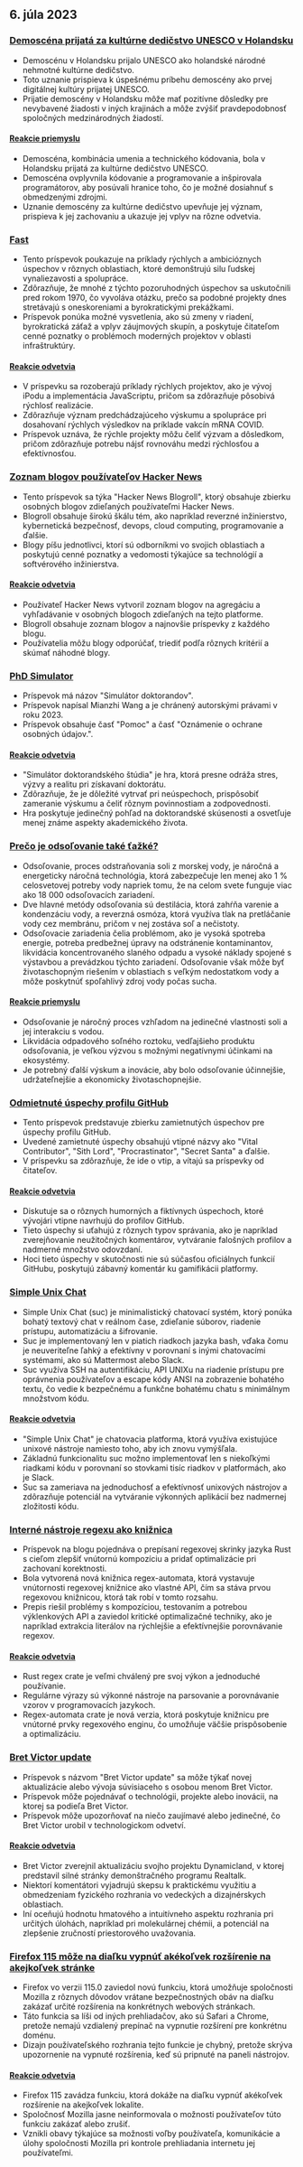 

<CallToAction />

<Steps>

## 6. júla 2023

### [Demoscéna prijatá za kultúrne dedičstvo UNESCO v Holandsku](http://demoscene-the-art-of-coding.net/2023/07/03/unescodemoscene-accepted-as-unesco-cultural-heritage-in-the-netherlands/)

- Demoscénu v Holandsku prijalo UNESCO ako holandské národné nehmotné kultúrne dedičstvo.
- Toto uznanie prispieva k úspešnému príbehu demoscény ako prvej digitálnej kultúry prijatej UNESCO.
- Prijatie demoscény v Holandsku môže mať pozitívne dôsledky pre nevybavené žiadosti v iných krajinách a môže zvýšiť pravdepodobnosť spoločných medzinárodných žiadostí.

#### [Reakcie priemyslu](http://news.ycombinator.com/item?id=36597460)

- Demoscéna, kombinácia umenia a technického kódovania, bola v Holandsku prijatá za kultúrne dedičstvo UNESCO.
- Demoscéna ovplyvnila kódovanie a programovanie a inšpirovala programátorov, aby posúvali hranice toho, čo je možné dosiahnuť s obmedzenými zdrojmi.
- Uznanie demoscény za kultúrne dedičstvo upevňuje jej význam, prispieva k jej zachovaniu a ukazuje jej vplyv na rôzne odvetvia.

### [Fast](https://patrickcollison.com/fast)

- Tento príspevok poukazuje na príklady rýchlych a ambicióznych úspechov v rôznych oblastiach, ktoré demonštrujú silu ľudskej vynaliezavosti a spolupráce.
- Zdôrazňuje, že mnohé z týchto pozoruhodných úspechov sa uskutočnili pred rokom 1970, čo vyvoláva otázku, prečo sa podobné projekty dnes stretávajú s oneskoreniami a byrokratickými prekážkami.
- Príspevok ponúka možné vysvetlenia, ako sú zmeny v riadení, byrokratická záťaž a vplyv záujmových skupín, a poskytuje čitateľom cenné poznatky o problémoch moderných projektov v oblasti infraštruktúry.

#### [Reakcie odvetvia](http://news.ycombinator.com/item?id=36605912)

- V príspevku sa rozoberajú príklady rýchlych projektov, ako je vývoj iPodu a implementácia JavaScriptu, pričom sa zdôrazňuje pôsobivá rýchlosť realizácie.
- Zdôrazňuje význam predchádzajúceho výskumu a spolupráce pri dosahovaní rýchlych výsledkov na príklade vakcín mRNA COVID.
- Príspevok uznáva, že rýchle projekty môžu čeliť výzvam a dôsledkom, pričom zdôrazňuje potrebu nájsť rovnováhu medzi rýchlosťou a efektívnosťou.

### [Zoznam blogov používateľov Hacker News](https://dm.hn)

- Tento príspevok sa týka "Hacker News Blogroll", ktorý obsahuje zbierku osobných blogov zdieľaných používateľmi Hacker News.
- Blogroll obsahuje širokú škálu tém, ako napríklad reverzné inžinierstvo, kybernetická bezpečnosť, devops, cloud computing, programovanie a ďalšie.
- Blogy píšu jednotlivci, ktorí sú odborníkmi vo svojich oblastiach a poskytujú cenné poznatky a vedomosti týkajúce sa technológií a softvérového inžinierstva.

#### [Reakcie odvetvia](http://news.ycombinator.com/item?id=36605493)

- Používateľ Hacker News vytvoril zoznam blogov na agregáciu a vyhľadávanie v osobných blogoch zdieľaných na tejto platforme.
- Blogroll obsahuje zoznam blogov a najnovšie príspevky z každého blogu.
- Používatelia môžu blogy odporúčať, triediť podľa rôznych kritérií a skúmať náhodné blogy.

### [PhD Simulator](https://research.wmz.ninja/projects/phd/index.html)

- Príspevok má názov "Simulátor doktorandov".
- Príspevok napísal Mianzhi Wang a je chránený autorskými právami v roku 2023.
- Príspevok obsahuje časť "Pomoc" a časť "Oznámenie o ochrane osobných údajov.".

#### [Reakcie odvetvia](http://news.ycombinator.com/item?id=36597534)

- "Simulátor doktorandského štúdia" je hra, ktorá presne odráža stres, výzvy a realitu pri získavaní doktorátu.
- Zdôrazňuje, že je dôležité vytrvať pri neúspechoch, prispôsobiť zameranie výskumu a čeliť rôznym povinnostiam a zodpovednosti.
- Hra poskytuje jedinečný pohľad na doktorandské skúsenosti a osvetľuje menej známe aspekty akademického života.

### [Prečo je odsoľovanie také ťažké?](https://practical.engineering/blog/2023/6/28/why-is-desalination-so-difficult)

- Odsoľovanie, proces odstraňovania soli z morskej vody, je náročná a energeticky náročná technológia, ktorá zabezpečuje len menej ako 1 % celosvetovej potreby vody napriek tomu, že na celom svete funguje viac ako 18 000 odsoľovacích zariadení.
- Dve hlavné metódy odsoľovania sú destilácia, ktorá zahŕňa varenie a kondenzáciu vody, a reverzná osmóza, ktorá využíva tlak na pretláčanie vody cez membránu, pričom v nej zostáva soľ a nečistoty.
- Odsoľovacie zariadenia čelia problémom, ako je vysoká spotreba energie, potreba predbežnej úpravy na odstránenie kontaminantov, likvidácia koncentrovaného slaného odpadu a vysoké náklady spojené s výstavbou a prevádzkou týchto zariadení. Odsoľovanie však môže byť životaschopným riešením v oblastiach s veľkým nedostatkom vody a môže poskytnúť spoľahlivý zdroj vody počas sucha.

#### [Reakcie priemyslu](http://news.ycombinator.com/item?id=36602909)

- Odsoľovanie je náročný proces vzhľadom na jedinečné vlastnosti soli a jej interakciu s vodou.
- Likvidácia odpadového soľného roztoku, vedľajšieho produktu odsoľovania, je veľkou výzvou s možnými negatívnymi účinkami na ekosystémy.
- Je potrebný ďalší výskum a inovácie, aby bolo odsoľovanie účinnejšie, udržateľnejšie a ekonomicky životaschopnejšie.

### [Odmietnuté úspechy profilu GitHub](https://github.com/Flet/rejected-github-profile-achievements)

- Tento príspevok predstavuje zbierku zamietnutých úspechov pre úspechy profilu GitHub.
- Uvedené zamietnuté úspechy obsahujú vtipné názvy ako "Vital Contributor", "Sith Lord", "Procrastinator", "Secret Santa" a ďalšie.
- V príspevku sa zdôrazňuje, že ide o vtip, a vítajú sa príspevky od čitateľov.

#### [Reakcie odvetvia](http://news.ycombinator.com/item?id=36607439)

- Diskutuje sa o rôznych humorných a fiktívnych úspechoch, ktoré vývojári vtipne navrhujú do profilov GitHub.
- Tieto úspechy si uťahujú z rôznych typov správania, ako je napríklad zverejňovanie neužitočných komentárov, vytváranie falošných profilov a nadmerné množstvo odovzdaní.
- Hoci tieto úspechy v skutočnosti nie sú súčasťou oficiálnych funkcií GitHubu, poskytujú zábavný komentár ku gamifikácii platformy.

### [Simple Unix Chat](https://the-dam.org/docs/explanations/suc.html)

- Simple Unix Chat (suc) je minimalistický chatovací systém, ktorý ponúka bohatý textový chat v reálnom čase, zdieľanie súborov, riadenie prístupu, automatizáciu a šifrovanie.
- Suc je implementovaný len v piatich riadkoch jazyka bash, vďaka čomu je neuveriteľne ľahký a efektívny v porovnaní s inými chatovacími systémami, ako sú Mattermost alebo Slack.
- Suc využíva SSH na autentifikáciu, API UNIXu na riadenie prístupu pre oprávnenia používateľov a escape kódy ANSI na zobrazenie bohatého textu, čo vedie k bezpečnému a funkčne bohatému chatu s minimálnym množstvom kódu.

#### [Reakcie odvetvia](http://news.ycombinator.com/item?id=36594916)

- "Simple Unix Chat" je chatovacia platforma, ktorá využíva existujúce unixové nástroje namiesto toho, aby ich znovu vymýšľala.
- Základnú funkcionalitu suc možno implementovať len s niekoľkými riadkami kódu v porovnaní so stovkami tisíc riadkov v platformách, ako je Slack.
- Suc sa zameriava na jednoduchosť a efektívnosť unixových nástrojov a zdôrazňuje potenciál na vytváranie výkonných aplikácií bez nadmernej zložitosti kódu.

### [Interné nástroje regexu ako knižnica](https://blog.burntsushi.net/regex-internals/)

- Príspevok na blogu pojednáva o prepísaní regexovej skrinky jazyka Rust s cieľom zlepšiť vnútornú kompozíciu a pridať optimalizácie pri zachovaní korektnosti.
- Bola vytvorená nová knižnica regex-automata, ktorá vystavuje vnútornosti regexovej knižnice ako vlastné API, čím sa stáva prvou regexovou knižnicou, ktorá tak robí v tomto rozsahu.
- Prepis riešil problémy s kompozíciou, testovaním a potrebou výklenkových API a zaviedol kritické optimalizačné techniky, ako je napríklad extrakcia literálov na rýchlejšie a efektívnejšie porovnávanie regexov.

#### [Reakcie odvetvia](http://news.ycombinator.com/item?id=36600263)

- Rust regex crate je veľmi chválený pre svoj výkon a jednoduché používanie.
- Regulárne výrazy sú výkonné nástroje na parsovanie a porovnávanie vzorov v programovacích jazykoch.
- Regex-automata crate je nová verzia, ktorá poskytuje knižnicu pre vnútorné prvky regexového enginu, čo umožňuje väčšie prispôsobenie a optimalizáciu.

### [Bret Victor update](http://worrydream.com/July2023/)

- Príspevok s názvom "Bret Victor update" sa môže týkať novej aktualizácie alebo vývoja súvisiaceho s osobou menom Bret Victor.
- Príspevok môže pojednávať o technológii, projekte alebo inovácii, na ktorej sa podieľa Bret Victor.
- Príspevok môže upozorňovať na niečo zaujímavé alebo jedinečné, čo Bret Victor urobil v technologickom odvetví.

#### [Reakcie odvetvia](http://news.ycombinator.com/item?id=36596095)

- Bret Victor zverejnil aktualizáciu svojho projektu Dynamicland, v ktorej predstavil silné stránky demonštračného programu Realtalk.
- Niektorí komentátori vyjadrujú skepsu k praktickému využitiu a obmedzeniam fyzického rozhrania vo vedeckých a dizajnérskych oblastiach.
- Iní oceňujú hodnotu hmatového a intuitívneho aspektu rozhrania pri určitých úlohách, napríklad pri molekulárnej chémii, a potenciál na zlepšenie zručností priestorového uvažovania.

### [Firefox 115 môže na diaľku vypnúť akékoľvek rozšírenie na akejkoľvek stránke](https://lapcatsoftware.com/articles/2023/7/1.html)

- Firefox vo verzii 115.0 zaviedol novú funkciu, ktorá umožňuje spoločnosti Mozilla z rôznych dôvodov vrátane bezpečnostných obáv na diaľku zakázať určité rozšírenia na konkrétnych webových stránkach.
- Táto funkcia sa líši od iných prehliadačov, ako sú Safari a Chrome, pretože nemajú vzdialený prepínač na vypnutie rozšírení pre konkrétnu doménu.
- Dizajn používateľského rozhrania tejto funkcie je chybný, pretože skrýva upozornenie na vypnuté rozšírenia, keď sú pripnuté na paneli nástrojov.

#### [Reakcie odvetvia](http://news.ycombinator.com/item?id=36602193)

- Firefox 115 zavádza funkciu, ktorá dokáže na diaľku vypnúť akékoľvek rozšírenie na akejkoľvek lokalite.
- Spoločnosť Mozilla jasne neinformovala o možnosti používateľov túto funkciu zakázať alebo zrušiť.
- Vznikli obavy týkajúce sa možnosti voľby používateľa, komunikácie a úlohy spoločnosti Mozilla pri kontrole prehliadania internetu jej používateľmi.

</Steps>
